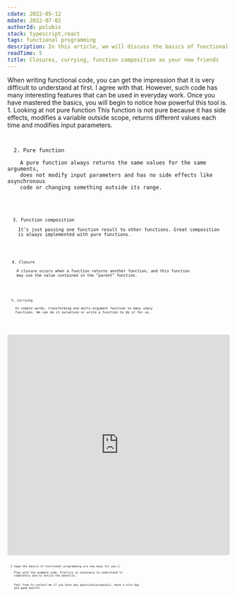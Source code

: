 ```yaml
---
cdate: 2022-05-12
mdate: 2022-07-02
authorId: polubis
stack: typescript,react
tags: functional programming
description: In this article, we will discuss the basics of functional programming. You will learn what is pure function, composition, the currying technique and the closure mechanism.
readTime: 5
title: Closures, currying, function composition as your new friends
---
```


<Prelude>
  <M>
    When writing functional code, you can get the impression that it is very
    difficult to understand at first. I agree with that.
  </M>
  <M>
    However, such code has many interesting features that can be used in
    everyday work. Once you have mastered the basics, you will begin to notice
    how powerful this tool is.
  </M>
</Prelude>

<Section>
  <XL>1. Looking at not pure function</XL>
  <M>
    This function is not pure because it has side effects, modifies a variable
    outside scope, returns different values ​​each time and modifies input
    parameters.
  </M>
  <Code
    description="Not a pure function"
    src="https://raw.githubusercontent.com/polubis/Closures-currying-function-composition-as-your-new-friends/main/src/snippets/notPureFunction.ts"
  />
</Section>

<Section>
  <XL>2. Pure function</XL>
  <M>
    A pure function always returns the same values ​​for the same arguments,
    does not modify input parameters and has no side effects like asynchronous
    code or changing something outside its range.
  </M>
  <Code
    description="Easier life with pure function"
    src="https://raw.githubusercontent.com/polubis/Closures-currying-function-composition-as-your-new-friends/main/src/snippets/pureFunction.ts"
  />
</Section>

<Section>
  <XL>3. Function composition</XL>
  <M>
    It's just passing one function result to other functions. Great composition
    is always implemented with pure functions.
  </M>
  <Code
    description="Create functionalities and read them like a book"
    src="https://raw.githubusercontent.com/polubis/Closures-currying-function-composition-as-your-new-friends/main/src/snippets/composition.ts"
  />
</Section>

<Section>
  <XL>4. Closure</XL>
  <M>
    A closure occurs when a function returns another function, and this function
    may use the value contained in the "parent" function.
  </M>
  <Code
    description={`"I will remember your value and will not let anyone else read it" - Mr Closure`}
    src="https://raw.githubusercontent.com/polubis/Closures-currying-function-composition-as-your-new-friends/main/src/snippets/closure.ts"
  />
</Section>

<Section>
  <XL>5. Currying</XL>
  <M>
    In simple words, transforming one multi-argument function to many unary
    functions. We can do it ourselves or write a function to do it for us.
  </M>
  <Code
    description="From fn(a,b) to fn(a)(b)"
    src="https://raw.githubusercontent.com/polubis/Closures-currying-function-composition-as-your-new-friends/main/src/snippets/currying.ts"
  />
</Section>

<Example>
  <iframe
    src="https://codesandbox.io/embed/beautiful-cannon-v4kdzk?fontsize=14&hidenavigation=1&theme=dark"
    style="width:100%; height:500px; border:0; border-radius: 4px; overflow:hidden;"
    title="beautiful-cannon-v4kdzk"
    allow="accelerometer; ambient-light-sensor; camera; encrypted-media; geolocation; gyroscope; hid; microphone; midi; payment; usb; vr; xr-spatial-tracking"
    sandbox="allow-forms allow-modals allow-popups allow-presentation allow-same-origin allow-scripts"
  ></iframe>
</Example>

<Summary>
  <M>I hope the basics of functional programming are now easy for you 🙂.</M>
  <M>
    Play with the example code. Practice is necessary to understand it
    completely and to notice the benefits.
  </M>
  <M>
    Feel free to contact me if you have any questions/proposals. Have a nice day
    and good health!
  </M>
</Summary>
